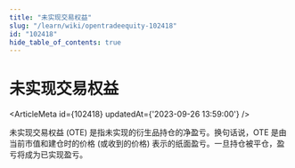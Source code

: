 ```yaml
---
title: "未实现交易权益"
slug: "/learn/wiki/opentradeequity-102418"
id: "102418"
hide_table_of_contents: true
---
```



# 未实现交易权益

<ArticleMeta id={102418} updatedAt={'2023-09-26 13:59:00'} />
<div className='border-solid border-b border-t-0 my-4 border-[var(--ifm-color-gray-300)]' />

未实现交易权益 (OTE) 是指未实现的衍生品持仓的净盈亏。换句话说，OTE 是由当前市值和建仓时的价格 (或收到的价格) 表示的纸面盈亏。一旦持仓被平仓，盈亏将成为已实现盈亏。
